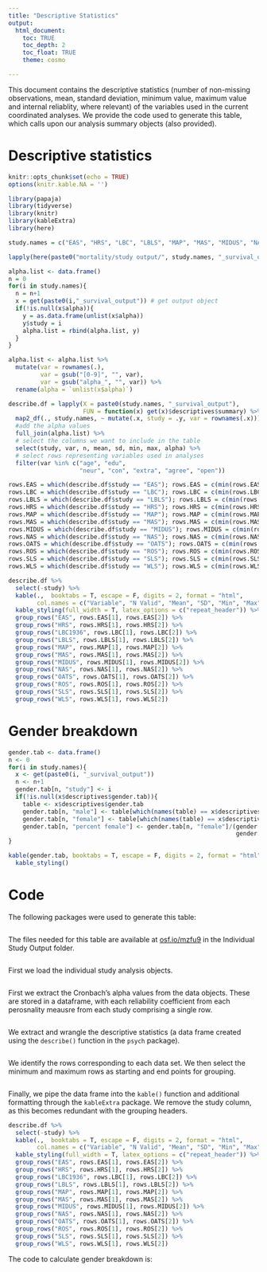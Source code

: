 ```yaml
---
title: "Descriptive Statistics"
output: 
  html_document:
    toc: TRUE
    toc_depth: 2
    toc_float: TRUE
    theme: cosmo

---
```

This document contains the descriptive statistics (number of non-missing observations, mean, standard deviation, minimum value, maximum value and internal reliablity, where relevant) of the variables used in the current coordinated analyses. We provide the code used to generate this table, which calls upon our analysis summary objects (also provided). 

# Descriptive statistics

```r
knitr::opts_chunk$set(echo = TRUE)
options(knitr.kable.NA = '')
```

```r
library(papaja)
library(tidyverse)
library(knitr)
library(kableExtra)
library(here)
```


```r
study.names = c("EAS", "HRS", "LBC", "LBLS", "MAP", "MAS", "MIDUS", "NAS", "OATS", "ROS", "SLS", "WLS")

lapply(here(paste0("mortality/study output/", study.names, "_survival_output.Rdata")), load, .GlobalEnv)
```

```r
alpha.list <- data.frame()
n = 0
for(i in study.names){
  n = n+1
  x = get(paste0(i,"_survival_output")) # get output object
  if(!is.null(x$alpha)){
    y = as.data.frame(unlist(x$alpha))
    y$study = i
    alpha.list = rbind(alpha.list, y)
  }
}

alpha.list <- alpha.list %>%
  mutate(var = rownames(.),
         var = gsub("[0-9]", "", var),
         var = gsub("alpha_", "", var)) %>%
  rename(alpha = `unlist(x$alpha)`)
```

```r
describe.df = lapply(X = paste0(study.names, "_survival_output"), 
                     FUN = function(x) get(x)$descriptives$summary) %>%
  map2_df(., study.names, ~ mutate(.x, study = .y, var = rownames(.x))) %>%
  #add the alpha values
  full_join(alpha.list) %>%
  # select the columns we want to include in the table
  select(study, var, n, mean, sd, min, max, alpha) %>%
  # select rows representing variables used in analyses
  filter(var %in% c("age", "edu", 
                    "neur", "con", "extra", "agree", "open"))
```

```r
rows.EAS = which(describe.df$study == "EAS"); rows.EAS = c(min(rows.EAS), max(rows.EAS))
rows.LBC = which(describe.df$study == "LBC"); rows.LBC = c(min(rows.LBC), max(rows.LBC))
rows.LBLS = which(describe.df$study == "LBLS"); rows.LBLS = c(min(rows.LBLS), max(rows.LBLS))
rows.HRS = which(describe.df$study == "HRS"); rows.HRS = c(min(rows.HRS), max(rows.HRS))
rows.MAP = which(describe.df$study == "MAP"); rows.MAP = c(min(rows.MAP), max(rows.MAP))
rows.MAS = which(describe.df$study == "MAS"); rows.MAS = c(min(rows.MAS), max(rows.MAS))
rows.MIDUS = which(describe.df$study == "MIDUS"); rows.MIDUS = c(min(rows.MIDUS), max(rows.MIDUS))
rows.NAS = which(describe.df$study == "NAS"); rows.NAS = c(min(rows.NAS), max(rows.NAS))
rows.OATS = which(describe.df$study == "OATS"); rows.OATS = c(min(rows.OATS), max(rows.OATS))
rows.ROS = which(describe.df$study == "ROS"); rows.ROS = c(min(rows.ROS), max(rows.ROS))
rows.SLS = which(describe.df$study == "SLS"); rows.SLS = c(min(rows.SLS), max(rows.SLS))
rows.WLS = which(describe.df$study == "WLS"); rows.WLS = c(min(rows.WLS), max(rows.WLS))
```

```r
describe.df %>%
  select(-study) %>%
  kable(.,  booktabs = T, escape = F, digits = 2, format = "html", 
        col.names = c("Variable", "N Valid", "Mean", "SD", "Min", "Max", "$\\alpha$")) %>%
  kable_styling(full_width = T, latex_options = c("repeat_header")) %>%
  group_rows("EAS", rows.EAS[1], rows.EAS[2]) %>%
  group_rows("HRS", rows.HRS[1], rows.HRS[2]) %>%
  group_rows("LBC1936", rows.LBC[1], rows.LBC[2]) %>%
  group_rows("LBLS", rows.LBLS[1], rows.LBLS[2]) %>%
  group_rows("MAP", rows.MAP[1], rows.MAP[2]) %>%
  group_rows("MAS", rows.MAS[1], rows.MAS[2]) %>%
  group_rows("MIDUS", rows.MIDUS[1], rows.MIDUS[2]) %>%
  group_rows("NAS", rows.NAS[1], rows.NAS[2]) %>%
  group_rows("OATS", rows.OATS[1], rows.OATS[2]) %>%
  group_rows("ROS", rows.ROS[1], rows.ROS[2]) %>%
  group_rows("SLS", rows.SLS[1], rows.SLS[2]) %>%
  group_rows("WLS", rows.WLS[1], rows.WLS[2]) 
```

# Gender breakdown 

```r
gender.tab <- data.frame()
n <- 0
for(i in study.names){
  x <- get(paste0(i, "_survival_output"))
  n <- n+1
  gender.tab[n, "study"] <- i
  if(!is.null(x$descriptives$gender.tab)){
    table <- x$descriptives$gender.tab
    gender.tab[n, "male"] <- table[which(names(table) == x$descriptives$gender.lab$male)]
    gender.tab[n, "female"] <- table[which(names(table) == x$descriptives$gender.lab$female)]
    gender.tab[n, "percent female"] <- gender.tab[n, "female"]/(gender.tab[n, "female"] + 
                                                                gender.tab[n, "male"])*100}
}

kable(gender.tab, booktabs = T, escape = F, digits = 2, format = "html") %>%
  kable_styling()
```

# Code

The following packages were used to generate this table: 

```r
```

The files needed for this table are available at [osf.io/mzfu9](https://osf.io/mzfu9/) in the Individual Study Output folder.

```r
```

First we load the individual study analysis objects.

```r
```

First we extract the Cronbach's alpha values from the data objects. These are stored in a dataframe, with each reliability coefficient from each perosnality meausre from each study comprising a single row. 

```r
```

We extract and wrangle the descriptive statistics (a data frame created using the `describe()` function in the `psych` package).

```r
```

We identify the rows corresponding to each data set. We then select the minimum and maximum rows as starting and end points for grouping.

```r

```

Finally, we pipe the data frame into the `kable()` function and additional formatting through the `kableExtra` package. We remove the study column, as this becomes redundant with the grouping headers. 
```r
describe.df %>%
  select(-study) %>%
  kable(.,  booktabs = T, escape = F, digits = 2, format = "html", 
        col.names = c("Variable", "N Valid", "Mean", "SD", "Min", "Max", "$\\alpha$")) %>%
  kable_styling(full_width = T, latex_options = c("repeat_header")) %>%
  group_rows("EAS", rows.EAS[1], rows.EAS[2]) %>%
  group_rows("HRS", rows.HRS[1], rows.HRS[2]) %>%
  group_rows("LBC1936", rows.LBC[1], rows.LBC[2]) %>%
  group_rows("LBLS", rows.LBLS[1], rows.LBLS[2]) %>%
  group_rows("MAP", rows.MAP[1], rows.MAP[2]) %>%
  group_rows("MAS", rows.MAS[1], rows.MAS[2]) %>%
  group_rows("MIDUS", rows.MIDUS[1], rows.MIDUS[2]) %>%
  group_rows("NAS", rows.NAS[1], rows.NAS[2]) %>%
  group_rows("OATS", rows.OATS[1], rows.OATS[2]) %>%
  group_rows("ROS", rows.ROS[1], rows.ROS[2]) %>%
  group_rows("SLS", rows.SLS[1], rows.SLS[2]) %>%
  group_rows("WLS", rows.WLS[1], rows.WLS[2]) 
```

The code to calculate gender breakdown is:

```r

```